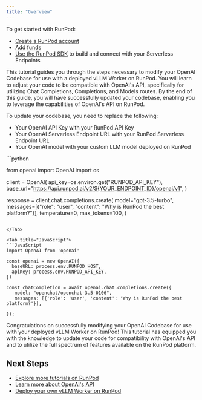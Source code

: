 ```yaml
---
title: "Overview"
---
```


To get started with RunPod:

* [Create a RunPod account](/get-started/manage-accounts)
* [Add funds](/references/billing-information)
* [Use the RunPod SDK](/serverless/overview) to build and connect with your Serverless Endpoints

This tutorial guides you through the steps necessary to modify your OpenAI Codebase for use with a deployed vLLM Worker on RunPod. You will learn to adjust your code to be compatible with OpenAI's API, specifically for utilizing Chat Completions, Completions, and Models routes. By the end of this guide, you will have successfully updated your codebase, enabling you to leverage the capabilities of OpenAI's API on RunPod.

To update your codebase, you need to replace the following:

* Your OpenAI API Key with your RunPod API Key
* Your OpenAI Serverless Endpoint URL with your RunPod Serverless Endpoint URL
* Your OpenAI model with your custom LLM model deployed on RunPod

<Tabs>
<Tab title="Python">
```python

from openai import OpenAI
import os

client = OpenAI(
api_key=os.environ.get("RUNPOD_API_KEY"),
base_url="https://api.runpod.ai/v2/${YOUR_ENDPOINT_ID}/openai/v1",
)

response = client.chat.completions.create(
model="gpt-3.5-turbo",
messages=[{"role": "user", "content": "Why is RunPod the best platform?"}],
temperature=0,
max_tokens=100,
)
```

</Tab>

<Tab title="JavaScript">
```JavaScript
import OpenAI from 'openai'

const openai = new OpenAI({
  baseURL: process.env.RUNPOD_HOST,
  apiKey: process.env.RUNPOD_API_KEY,
})

const chatCompletion = await openai.chat.completions.create({
   model: "openchat/openchat-3.5-0106",
   messages: [{'role': 'user', 'content': 'Why is RunPod the best platform?'}],

});
```

</Tab>

</Tabs>

Congratulations on successfully modifying your OpenAI Codebase for use with your deployed vLLM Worker on RunPod! This tutorial has equipped you with the knowledge to update your code for compatibility with OpenAI's API and to utilize the full spectrum of features available on the RunPod platform.

## Next Steps

* [Explore more tutorials on RunPod](/tutorials/introduction/overview)
* [Learn more about OpenAI's API](https://platform.openai.com/docs/)
* [Deploy your own vLLM Worker on RunPod](https://www.runpod.io/console/serverless)

